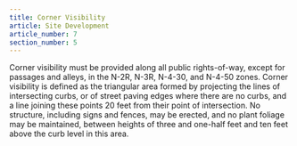 ```yaml
---
title: Corner Visibility
article: Site Development
article_number: 7
section_number: 5
---
```


Corner visibility must be provided along all public rights-of-way, except for passages and alleys, in the N-2R, N-3R, N-4-30, and N-4-50 zones. Corner visibility is defined as the triangular area formed by projecting the lines of intersecting curbs, or of street paving edges where there are no curbs, and a line joining these points 20 feet from their point of intersection. No structure, including signs and fences, may be erected, and no plant foliage may be maintained, between heights of three and one-half feet and ten feet above the curb level in this area.
